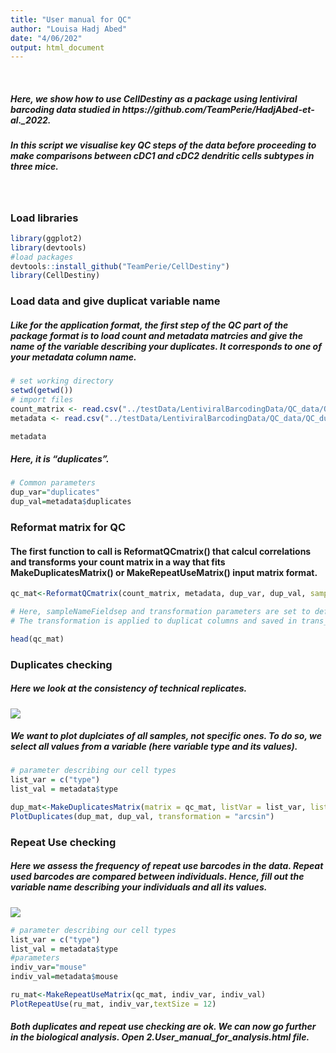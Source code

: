 ```yaml
---
title: "User manual for QC"
author: "Louisa Hadj Abed"
date: "4/06/202"
output: html_document
---
```


<br/>

##### Here, we show how to use CellDestiny as a package using lentiviral barcoding data studied in https://github.com/TeamPerie/HadjAbed-et-al._2022.

##### In this script we visualise key QC steps of the data before proceeding to make comparisons between cDC1 and cDC2 dendritic cells subtypes in three mice. 

<br/>
 
### Load libraries

```r
library(ggplot2)
library(devtools)
#load packages
devtools::install_github("TeamPerie/CellDestiny")
library(CellDestiny)
```

### Load data and give duplicat variable name 

##### Like for the application format, the first step of the QC part of the package format is to load count and metadata matrcies and give the name of the variable describing your ***duplicates***. It corresponds to one of your metadata column name. 

```r
# set working directory
setwd(getwd())
# import files
count_matrix <- read.csv("../testData/LentiviralBarcodingData/QC_data/QC_duplicate_matrix_Mouse_Lung_cDCs.csv.gz")
metadata <- read.csv("../testData/LentiviralBarcodingData/QC_data/QC_duplicate_matrix_Mouse_Lung_cDCs_metadata.csv.gz")

metadata
```

##### Here, it is "duplicates".

```r
# Common parameters
dup_var="duplicates"
dup_val=metadata$duplicates
```

### Reformat matrix for QC

#### The first function to call is ReformatQCmatrix() that calcul correlations and transforms your count matrix in a way that fits MakeDuplicatesMatrix() or MakeRepeatUseMatrix() input matrix format. 

```r
qc_mat<-ReformatQCmatrix(count_matrix, metadata, dup_var, dup_val, sampleNameFieldsep = "_", transformation = "arcsin")

# Here, sampleNameFieldsep and transformation parameters are set to default ones. 
# The transformation is applied to duplicat columns and saved in trans_dup1 and trans_dup2 column names as follow. 

head(qc_mat)
```

### Duplicates checking 

##### Here we look at the consistency of technical replicates.

![](../images/duplicates_check.png)


##### We want to plot duplciates of all samples, not specific ones. To do so, we select all values from a variable (here variable type and its values).

```r
# parameter describing our cell types 
list_var = c("type")
list_val = metadata$type

dup_mat<-MakeDuplicatesMatrix(matrix = qc_mat, listVar = list_var, listVal = list_val, metadata = metadata)
PlotDuplicates(dup_mat, dup_val, transformation = "arcsin")
```

### Repeat Use checking 

##### Here we assess the frequency of repeat use barcodes in the data. Repeat used barcodes are compared between individuals. Hence, fill out the variable name describing your individuals and all its values.


![](../images/repeat_use.png)


```r
# parameter describing our cell types 
list_var = c("type")
list_val = metadata$type
#parameters
indiv_var="mouse"
indiv_val=metadata$mouse

ru_mat<-MakeRepeatUseMatrix(qc_mat, indiv_var, indiv_val)
PlotRepeatUse(ru_mat, indiv_var,textSize = 12)
```


##### Both duplicates and repeat use checking are ok. We can now go further in the biological analysis. Open 2.User_manual_for_analysis.html file.
